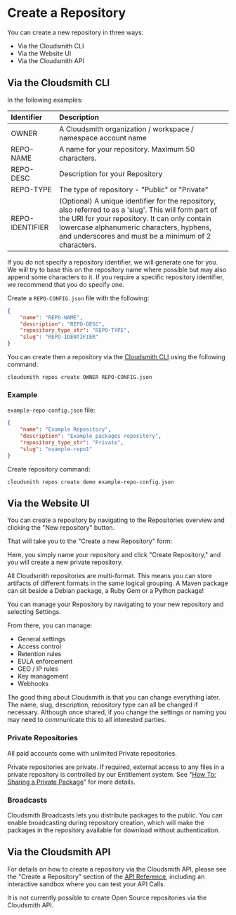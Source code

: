
# Create a Repository

You can create a new repository in three ways: 

- Via the Cloudsmith CLI
- Via the Website UI
- Via the Cloudsmith API

## Via the Cloudsmith CLI

In the following examples:

|Identifier|Description|
|:---|:---|
|OWNER|A Cloudsmith organization / workspace / namespace account name|
|REPO-NAME|A name for your repository. Maximum 50 characters.|
|REPO-DESC|Description for your Repository|
|REPO-TYPE|The type of repository - "Public" or "Private"|
|REPO-IDENTIFIER|(Optional) A unique identifier for the repository, also referred to as a 'slug'. This will form part of the URI for your repository. It can only contain lowercase alphanumeric characters, hyphens, and underscores and must be a minimum of 2 characters.|

<Note variant="note">
  If you do not specify a repository identifier, we will generate one for you. We will try to base this on the repository name where possible but may also append some characters to it. If you require a specific repository identifier, we recommend that you do specify one.
</Note>

Create a `REPO-CONFIG.json` file with the following: 

```json
{
    "name": "REPO-NAME",
    "description": "REPO-DESC",
    "repository_type_str": "REPO-TYPE",
    "slug": "REPO-IDENTIFIER"
}
```

You can create then a repository via the [Cloudsmith CLI](/getting-started/cli) using the following command: 

```
cloudsmith repos create OWNER REPO-CONFIG.json
```

### Example

`example-repo-config.json` file:

```json
{
    "name": "Example Repository",
    "description": "Example packages repository",
    "repository_type_str": "Private",
    "slug": "example-repo1"
}
```

Create repository command: 

```shell
cloudsmith repos create demo example-repo-config.json
```

<BlockImage src={img12b8126_repo_create} alt="cloudsmith repos create command"></BlockImage>

## Via the Website UI

You can create a repository by navigating to the Repositories overview and clicking the "New repository" button.

<BlockImage src={img_create_repository} alt=""></BlockImage>

That will take you to the "Create a new Repository" form:

<BlockImage src={img_create_a_new_repo} alt=""></BlockImage>

Here, you simply name your repository and click "Create Repository," and you will create a new private repository. 

<Note variant="note" headline="Multi-Format Repositories">
  All Cloudsmith repositories are multi-format. This means you can store artifacts of different formats in the same logical grouping. A Maven package can sit beside a Debian package, a Ruby Gem or a Python package!
</Note>

You can manage your Repository by navigating to your new repository and selecting Settings. 

<BlockImage src={img_repo_settings} alt=""></BlockImage>

From there, you can manage:

- General settings
- Access control
- Retention rules
- EULA enforcement
- GEO / IP rules
- Key management
- Webhooks

<Note variant="note" headline="Changing Repository Settings">
  The good thing about Cloudsmith is that you can change everything later. The name, slug, description, repository type can all be changed if necessary. Although once shared, if you change the settings or naming you may need to communicate this to all interested parties.
</Note>

### Private Repositories

All paid accounts come with unlimited Private repositories.

Private repositories are private. If required, external access to any files in a private repository is controlled by our Entitlement system. See "[How To: Sharing a Private Package](/artifact-management/sharing-a-private-package)" for more details.

### Broadcasts

Cloudsmith Broadcasts lets you distribute packages to the public. You can enable broadcasting during repository creation, which will make the packages in the repository available for download without authentication. 

## Via the Cloudsmith API

For details on how to create a repository via the Cloudsmith API, please see the "Create a Repository" section of the [API Reference](https://help.cloudsmith.io/reference#repos_create), including an interactive sandbox where you can test your API Calls.

<Note variant="note">
  It is not currently possible to create Open Source repositories via the Cloudsmith API.
</Note>
